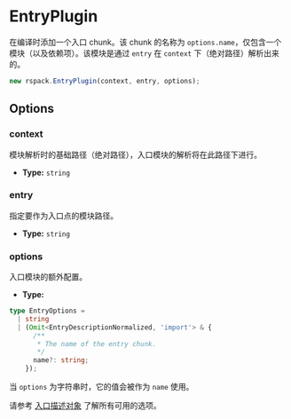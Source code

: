 # EntryPlugin

在编译时添加一个入口 chunk。该 chunk 的名称为 `options.name`，仅包含一个模块（以及依赖项）。该模块是通过 `entry` 在 `context` 下（绝对路径）解析出来的。

```js
new rspack.EntryPlugin(context, entry, options);
```

## Options

### context

模块解析时的基础路径（绝对路径），入口模块的解析将在此路径下进行。

- **Type:** `string`

### entry

指定要作为入口点的模块路径。

- **Type:** `string`

### options

入口模块的额外配置。

- **Type:**

```ts
type EntryOptions =
  | string
  | (Omit<EntryDescriptionNormalized, 'import'> & {
      /**
       * The name of the entry chunk.
       */
      name?: string;
    });
```

当 `options` 为字符串时，它的值会被作为 `name` 使用。

请参考 [入口描述对象](/config/entry#入口描述对象) 了解所有可用的选项。
